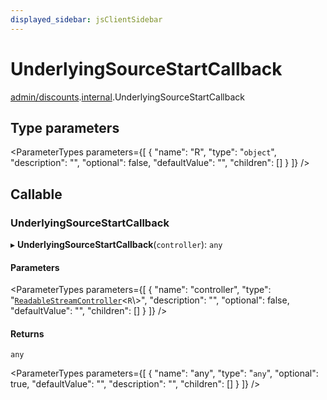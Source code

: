 ```yaml
---
displayed_sidebar: jsClientSidebar
---
```



# UnderlyingSourceStartCallback

[admin/discounts](../../modules/admin_discounts.mdx).[internal](../../admin_discounts/modules/admin_discounts.internal.mdx).UnderlyingSourceStartCallback

## Type parameters

<ParameterTypes parameters={[
  {
    "name": "R",
    "type": "`object`",
    "description": "",
    "optional": false,
    "defaultValue": "",
    "children": []
  }
]} />

## Callable

### UnderlyingSourceStartCallback

▸ **UnderlyingSourceStartCallback**(`controller`): `any`

#### Parameters

<ParameterTypes parameters={[
  {
    "name": "controller",
    "type": "[`ReadableStreamController`](../../admin_discounts/modules/admin_discounts.internal.mdx#readablestreamcontroller)<`R`\\>",
    "description": "",
    "optional": false,
    "defaultValue": "",
    "children": []
  }
]} />

#### Returns

`any`

<ParameterTypes parameters={[
  {
    "name": "any",
    "type": "`any`",
    "optional": true,
    "defaultValue": "",
    "description": "",
    "children": []
  }
]} />
